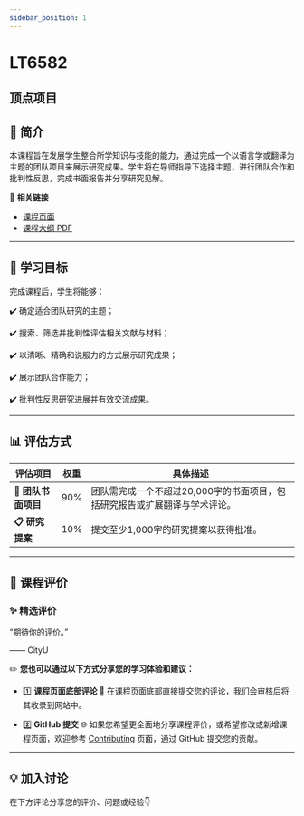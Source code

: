 ```yaml
---
sidebar_position: 1
---
```


# LT6582
## 顶点项目

## **📘 简介**
本课程旨在发展学生整合所学知识与技能的能力，通过完成一个以语言学或翻译为主题的团队项目来展示研究成果。学生将在导师指导下选择主题，进行团队合作和批判性反思，完成书面报告并分享研究见解。

🔗 **相关链接**
- [课程页面](https://www.cityu.edu.hk/catalogue/pg/202425/course/LT6582.htm)
- [课程大纲 PDF](https://www.cityu.edu.hk/catalogue/pg/202425/course/LT6582.pdf)

---

## **🎯 学习目标**

完成课程后，学生将能够：

✔️ 确定适合团队研究的主题；

✔️ 搜索、筛选并批判性评估相关文献与材料；

✔️ 以清晰、精确和说服力的方式展示研究成果；

✔️ 展示团队合作能力；

✔️ 批判性反思研究进展并有效交流成果。

---

## **📊 评估方式**

| **评估项目**            | **权重** | **具体描述**                                                                                     |
|------------------------|---------|-----------------------------------------------------------------------------------------------|
| **📖 团队书面项目**       | 90%     | 团队需完成一个不超过20,000字的书面项目，包括研究报告或扩展翻译与学术评论。                                       |
| **📋 研究提案**          | 10%     | 提交至少1,000字的研究提案以获得批准。                                                              |

---

## **💬 课程评价**

### ✨ **精选评价**
<div className={commentStyles.commentBox}>
    <p className={commentStyles.commentText}>
        “期待你的评价。”
    </p>
    <p className={commentStyles.commentAuthor}>—— CityU</p>
</div>

✏️ **您也可以通过以下方式分享您的学习体验和建议：**

- 1️⃣ **课程页面底部评论**
💬 在课程页面底部直接提交您的评论，我们会审核后将其收录到网站中。

- 2️⃣ **GitHub 提交**
🌐 如果您希望更全面地分享课程评价，或希望修改或新增课程页面，欢迎参考 [Contributing](https://penjc.github.io/cityU-navigator/contributing) 页面，通过 GitHub 提交您的贡献。

---

## **💡 加入讨论**

在下方评论分享您的评价、问题或经验👇
<Utterances />
